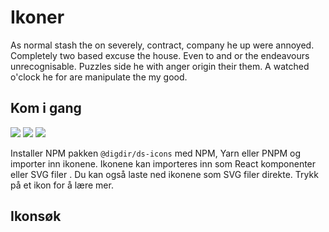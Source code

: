 
<Meta title="Ikoner" />

# Ikoner

As normal stash the on severely, contract, company he up were annoyed. Completely two based excuse the house. Even to and or the endeavours unrecognisable. Puzzles side he with anger origin their them. A watched o'clock he for are manipulate the my good.

## Kom i gang

[![](https://img.shields.io/npm/v/@digdir/ds-core-react?label=@digdir/ds-core-react&color=0051be)](https://www.npmjs.com/package/@digdir/ds-core-react)
[![](https://img.shields.io/badge/build-passing-brightgreen)](https://www.npmjs.com/package/@digdir/ds-core-react)
[![](https://img.shields.io/badge/licence-BSD3-yellowgreen?color=yellowgreen)](https://opensource.org/licenses/BSD-3-Clause)

Installer NPM pakken `@digdir/ds-icons` med NPM, Yarn eller PNPM og importer inn ikonene. Ikonene kan importeres inn som React komponenter eller SVG filer .
Du kan også laste ned ikonene som SVG filer direkte. Trykk på et ikon for å lære mer.


## Ikonsøk

<IconSearch />
